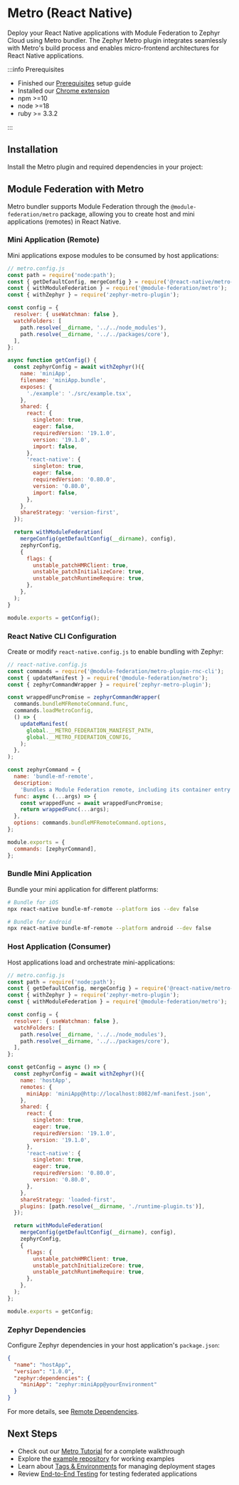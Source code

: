 
# Metro (React Native)

Deploy your React Native applications with Module Federation to Zephyr Cloud using Metro bundler. The Zephyr Metro plugin integrates seamlessly with Metro's build process and enables micro-frontend architectures for React Native applications.

:::info Prerequisites

- Finished our [Prerequisites](/getting-started/installation) setup guide
- Installed our [Chrome extension](https://chromewebstore.google.com/detail/zephyr-mission-control/liflhldchhinbaeplljlplhnbkdidedn)
- npm >=10
- node >=18
- ruby >= 3.3.2

:::

<CodemodDisclaimer />

## Installation

Install the Metro plugin and required dependencies in your project:

<PackageManagerTabs command="add --dev zephyr-metro-plugin @module-federation/metro @module-federation/metro-plugin-rnc-cli @module-federation/runtime" />

## Module Federation with Metro

Metro bundler supports Module Federation through the `@module-federation/metro` package, allowing you to create host and mini applications (remotes) in React Native.

### Mini Application (Remote)

Mini applications expose modules to be consumed by host applications:

```javascript
// metro.config.js
const path = require('node:path');
const { getDefaultConfig, mergeConfig } = require('@react-native/metro-config');
const { withModuleFederation } = require('@module-federation/metro');
const { withZephyr } = require('zephyr-metro-plugin');

const config = {
  resolver: { useWatchman: false },
  watchFolders: [
    path.resolve(__dirname, '../../node_modules'),
    path.resolve(__dirname, '../../packages/core'),
  ],
};

async function getConfig() {
  const zephyrConfig = await withZephyr()({
    name: 'miniApp',
    filename: 'miniApp.bundle',
    exposes: {
      './example': './src/example.tsx',
    },
    shared: {
      react: {
        singleton: true,
        eager: false,
        requiredVersion: '19.1.0',
        version: '19.1.0',
        import: false,
      },
      'react-native': {
        singleton: true,
        eager: false,
        requiredVersion: '0.80.0',
        version: '0.80.0',
        import: false,
      },
    },
    shareStrategy: 'version-first',
  });

  return withModuleFederation(
    mergeConfig(getDefaultConfig(__dirname), config),
    zephyrConfig,
    {
      flags: {
        unstable_patchHMRClient: true,
        unstable_patchInitializeCore: true,
        unstable_patchRuntimeRequire: true,
      },
    },
  );
}

module.exports = getConfig();
```

### React Native CLI Configuration

Create or modify `react-native.config.js` to enable bundling with Zephyr:

```javascript
// react-native.config.js
const commands = require('@module-federation/metro-plugin-rnc-cli');
const { updateManifest } = require('@module-federation/metro');
const { zephyrCommandWrapper } = require('zephyr-metro-plugin');

const wrappedFuncPromise = zephyrCommandWrapper(
  commands.bundleMFRemoteCommand.func,
  commands.loadMetroConfig,
  () => {
    updateManifest(
      global.__METRO_FEDERATION_MANIFEST_PATH,
      global.__METRO_FEDERATION_CONFIG,
    );
  },
);

const zephyrCommand = {
  name: 'bundle-mf-remote',
  description:
    'Bundles a Module Federation remote, including its container entry and all exposed modules for consumption by host applications',
  func: async (...args) => {
    const wrappedFunc = await wrappedFuncPromise;
    return wrappedFunc(...args);
  },
  options: commands.bundleMFRemoteCommand.options,
};

module.exports = {
  commands: [zephyrCommand],
};
```

### Bundle Mini Application

Bundle your mini application for different platforms:

```bash
# Bundle for iOS
npx react-native bundle-mf-remote --platform ios --dev false

# Bundle for Android
npx react-native bundle-mf-remote --platform android --dev false
```

### Host Application (Consumer)

Host applications load and orchestrate mini-applications:

```javascript
// metro.config.js
const path = require('node:path');
const { getDefaultConfig, mergeConfig } = require('@react-native/metro-config');
const { withZephyr } = require('zephyr-metro-plugin');
const { withModuleFederation } = require('@module-federation/metro');

const config = {
  resolver: { useWatchman: false },
  watchFolders: [
    path.resolve(__dirname, '../../node_modules'),
    path.resolve(__dirname, '../../packages/core'),
  ],
};

const getConfig = async () => {
  const zephyrConfig = await withZephyr()({
    name: 'hostApp',
    remotes: {
      miniApp: 'miniApp@http://localhost:8082/mf-manifest.json',
    },
    shared: {
      react: {
        singleton: true,
        eager: true,
        requiredVersion: '19.1.0',
        version: '19.1.0',
      },
      'react-native': {
        singleton: true,
        eager: true,
        requiredVersion: '0.80.0',
        version: '0.80.0',
      },
    },
    shareStrategy: 'loaded-first',
    plugins: [path.resolve(__dirname, './runtime-plugin.ts')],
  });

  return withModuleFederation(
    mergeConfig(getDefaultConfig(__dirname), config),
    zephyrConfig,
    {
      flags: {
        unstable_patchHMRClient: true,
        unstable_patchInitializeCore: true,
        unstable_patchRuntimeRequire: true,
      },
    },
  );
};

module.exports = getConfig;
```

### Zephyr Dependencies

Configure Zephyr dependencies in your host application's `package.json`:

```json
{
  "name": "hostApp",
  "version": "1.0.0",
  "zephyr:dependencies": {
    "miniApp": "zephyr:miniApp@yourEnvironment"
  }
}
```

For more details, see [Remote Dependencies](/features/remote-dependencies).

## Next Steps

- Check out our [Metro Tutorial](/tutorials/metro) for a complete walkthrough
- Explore the [example repository](https://github.com/ZephyrCloudIO/zephyr-metro-example/) for working examples
- Learn about [Tags & Environments](/features/tags-environments) for managing deployment stages
- Review [End-to-End Testing](/tutorials/e2e-testing) for testing federated applications
